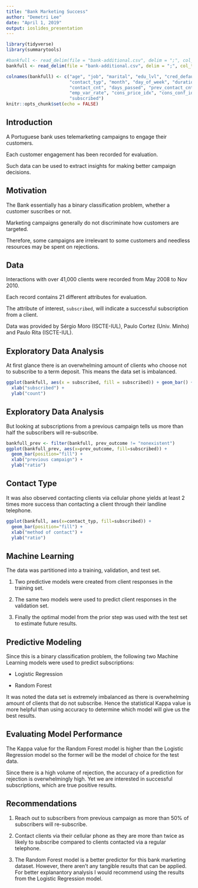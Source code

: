 ```yaml
---
title: "Bank Marketing Success"
author: "Demetri Lee"
date: "April 1, 2019"
output: ioslides_presentation
---
```


```r
library(tidyverse)
library(summarytools)

#bankfull <- read_delim(file = "bank-additional.csv", delim = ";", col_types = "iccccccccciiiicdddddc")
bankfull <- read_delim(file = "bank-additional.csv", delim = ";", col_types = "ifffffffffiiiifdddddf")

colnames(bankfull) <- c("age", "job", "marital", "edu_lvl", "cred_default", "mortgage", "loan",
                        "contact_typ", "month", "day_of_week", "duration_sec", 
                        "contact_cnt", "days_passed", "prev_contact_cnt", "prev_outcome",
                        "emp_var_rate", "cons_price_idx", "cons_conf_idx", "euribor3m", "num_employed",
                        "subscribed")
knitr::opts_chunk$set(echo = FALSE)
```

## Introduction

A Portuguese bank uses telemarketing campaigns to engage their customers. 

Each customer engagement has been recorded for evaluation. 

Such data can be used to extract insights for making better campaign decisions.


## Motivation

The Bank essentially has a binary classification problem, whether a customer 
suscribes or not. 

Marketing campaigns generally do not discriminate how customers are targeted. 

Therefore, some campaigns are irrelevant to some customers and needless 
resources may be spent on rejections. 


## Data

Interactions with over 41,000 clients were recorded from May 2008 to Nov 2010.

Each record contains 21 different attributes for evaluation.

The attribute of interest, `subscribed`, will indicate a successful 
subscription from a client.

Data was provided by Sérgio Moro (ISCTE-IUL), Paulo Cortez (Univ. Minho) and 
Paulo Rita (ISCTE-IUL).

## Exploratory Data Analysis

At first glance there is an overwhelming amount of clients who choose not to 
subscribe to a term deposit. This means the data set is imbalanced.

```r
ggplot(bankfull, aes(x = subscribed, fill = subscribed)) + geom_bar() + 
  xlab("subscribed") + 
  ylab("count")
```


## Exploratory Data Analysis

But looking at subscriptions from a previous campaign tells us more than 
half the subscribers will re-subscribe.

```r
bankfull_prev <- filter(bankfull, prev_outcome != "nonexistent")
ggplot(bankfull_prev, aes(x=prev_outcome, fill=subscribed)) + 
  geom_bar(position="fill") + 
  xlab("previous campaign") + 
  ylab("ratio")
```


## Contact Type

It was also observed contacting clients via cellular phone yields at least 2 
times more success than contacting a client through their landline telephone.

```r
ggplot(bankfull, aes(x=contact_typ, fill=subscribed)) + 
  geom_bar(position="fill") + 
  xlab("method of contact") + 
  ylab("ratio")
```


## Machine Learning

The data was partitioned into a training, validation, and test set.

1. Two predictive models were created from client responses in the training set.

2. The same two models were used to predict client responses in the validation set.

3. Finally the optimal model from the prior step was used with the test set to 
  estimate future results. 

## Predictive Modeling

Since this is a binary classification problem, the following two Machine 
Learning models were used to predict subscriptions:

* Logistic Regression

* Random Forest

It was noted the data set is extremely imbalanced as there is overwhelming 
amount of clients that do not subscribe. Hence the statistical Kappa value is 
more helpful than using accuracy to determine which model will give us the 
best results.


## Evaluating Model Performance

The Kappa value for the Random Forest model is higher than the Logistic 
Regression model so the former will be the model of choice for the test data.

Since there is a high volume of rejection, the accuracy of a prediction for 
rejection is overwhelmingly high. Yet we are interested in successful 
subscriptions, which are true positive results.


## Recommendations

1. Reach out to subscribers from previous campaign as more than 50% of 
  subscribers will re-subscribe.

2. Contact clients via their cellular phone as they are more than twice as 
  likely to subscribe compared to clients contacted via a regular telephone.

3. The Random Forest model is a better predictor for this bank marketing 
  dataset. However, there aren't any tangible results that can be applied. 
  For better explanantory analysis I would recommend using the results from the Logistic 
  Regression model.
